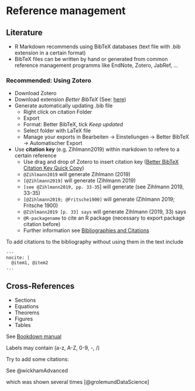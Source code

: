 # Reference management

## Literature

* R Markdown recommends using BibTeX databases (text file with .bib extension in a certain format)
* BibTeX files can be written by hand or generated from common reference management programms like EndNote, Zotero, JabRef, ...

### Recommended: Using Zotero

* Download Zotero
* Download extension *Better BibTeX* (See: [here](http://unimelb.libguides.com/c.php?g=565734&p=3897111))
* Generate automatically updating .bib file
    - Right click on citation Folder
    - Export
    - Format: Better BibTeX, tick *Keep updated*
    - Select folder with LaTeX file
    - Manage your exports in Bearbeiten -> Einstellungen -> Better BibTeX -> Automatischer Export
* Use **citation key** (e.g. Zihlmann2019) within markdown to refere to a certain reference
  - Use drag and drop of Zotero to insert citation key ([Better BibTeX Citation Key Quick Copy](https://retorque.re/zotero-better-bibtex/citation-keys/))
  - `@Zihlmann2019` will generate Zihlmann (2019)
  - `[@Zihlmann2019]` will generate (Zihlmann 2019)
  - `[see @Zihlmann2019, pp. 33-35`] will generate (see Zihlmann 2019, 33-35)
  - `[@Zihlmann2019; @Fritsche1900]` will generate (Zihlmann 2019; Fritsche 1900)
  - `@Zihlmann2019 [p. 33] says ` will generate Zihlmann (2019, 33) says
  - `@R-packagename` to cite an R package  (necessary to export package citation before)
  - Further information see [Bibliographies and Citations](https://rmarkdown.rstudio.com/authoring_bibliographies_and_citations.html)

To add citations to the bibliography without using them in the text include 

```
---
nocite: | 
  @item1, @item2
...
```

## Cross-References

* Sections
* Equations
* Theorems
* Figures
* Tables

See [Bookdown manual](https://bookdown.org/yihui/bookdown/cross-references.html)

Labels may contain (a-z, A-Z, 0-9, -, /)


Try to add some citations:

See @wickhamAdvanced

which was shown several times [@grolemundDataScience]



